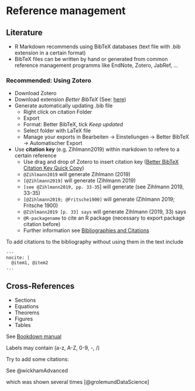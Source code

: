 # Reference management

## Literature

* R Markdown recommends using BibTeX databases (text file with .bib extension in a certain format)
* BibTeX files can be written by hand or generated from common reference management programms like EndNote, Zotero, JabRef, ...

### Recommended: Using Zotero

* Download Zotero
* Download extension *Better BibTeX* (See: [here](http://unimelb.libguides.com/c.php?g=565734&p=3897111))
* Generate automatically updating .bib file
    - Right click on citation Folder
    - Export
    - Format: Better BibTeX, tick *Keep updated*
    - Select folder with LaTeX file
    - Manage your exports in Bearbeiten -> Einstellungen -> Better BibTeX -> Automatischer Export
* Use **citation key** (e.g. Zihlmann2019) within markdown to refere to a certain reference
  - Use drag and drop of Zotero to insert citation key ([Better BibTeX Citation Key Quick Copy](https://retorque.re/zotero-better-bibtex/citation-keys/))
  - `@Zihlmann2019` will generate Zihlmann (2019)
  - `[@Zihlmann2019]` will generate (Zihlmann 2019)
  - `[see @Zihlmann2019, pp. 33-35`] will generate (see Zihlmann 2019, 33-35)
  - `[@Zihlmann2019; @Fritsche1900]` will generate (Zihlmann 2019; Fritsche 1900)
  - `@Zihlmann2019 [p. 33] says ` will generate Zihlmann (2019, 33) says
  - `@R-packagename` to cite an R package  (necessary to export package citation before)
  - Further information see [Bibliographies and Citations](https://rmarkdown.rstudio.com/authoring_bibliographies_and_citations.html)

To add citations to the bibliography without using them in the text include 

```
---
nocite: | 
  @item1, @item2
...
```

## Cross-References

* Sections
* Equations
* Theorems
* Figures
* Tables

See [Bookdown manual](https://bookdown.org/yihui/bookdown/cross-references.html)

Labels may contain (a-z, A-Z, 0-9, -, /)


Try to add some citations:

See @wickhamAdvanced

which was shown several times [@grolemundDataScience]



